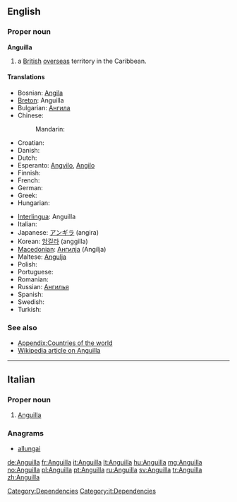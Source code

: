 {{also|anguilla}}
==English==

===Proper noun===
'''Anguilla'''

# a [[British]] [[overseas]] territory in the Caribbean.

====Translations====
{{trans-top|British overseas territory in the Caribbean}}
* Bosnian: [[Angila]] {{f}}
* [[Breton]]: Anguilla
* Bulgarian: [[Ангила]]
* Chinese:
*: Mandarin: {{t-|cmn|安圭拉|tr=Anguīlā|sc=Hani}}
* Croatian: {{t|hr|Angvila |f}}
* Danish: {{t-|da|Anguilla}}
* Dutch: {{t-|nl|Anguilla}}
* Esperanto: [[Angvilo]], [[Angilo]]
* Finnish: {{t-|fi|Anguilla}}
* French: {{t+|fr|Anguilla}}
* German: {{t+|de|Anguilla}}
* Greek: {{t+|el|Ανγκουίλα}}
* Hungarian: {{t+|hu|Anguilla}}
{{trans-mid}}
* [[Interlingua]]: Anguilla
* Italian: {{t+|it|Anguilla}}
* Japanese: [[アンギラ]] (angira)
* Korean: [[앙길라]] (anggilla)
* [[Macedonian]]: [[Ангилја]] (Angílja) {{f}}
* Maltese: [[Angulja]]
* Polish: {{t+|pl|Anguilla}}
* Portuguese: {{t+|pt|Anguila}}
* Romanian: {{t-|ro|Anguila|f}}
* Russian: [[Ангилья]]
* Spanish: {{t+|es|Anguila}}
* Swedish: {{t+|sv|Anguilla}}
* Turkish: {{t+|tr|Anguilla}}
{{trans-bottom}}

===See also===

* [[Appendix:Countries of the world]]
* [[w:Anguilla|Wikipedia article on Anguilla]]

----
==Italian==

===Proper noun===
{{wikipedia|lang=it}}
{{it-proper noun}}

# [[#English|Anguilla]]

===Anagrams===
* {{alphagram|aagillnu}} [[allungai#Italian|allungai]]
[[Category:Dependencies]]
[[Category:it:Dependencies]]

[[de:Anguilla]]
[[fr:Anguilla]]
[[it:Anguilla]]
[[lt:Anguilla]]
[[hu:Anguilla]]
[[mg:Anguilla]]
[[no:Anguilla]]
[[pl:Anguilla]]
[[pt:Anguilla]]
[[ru:Anguilla]]
[[sv:Anguilla]]
[[tr:Anguilla]]
[[zh:Anguilla]]